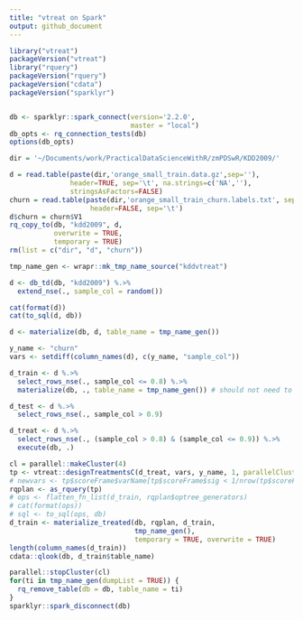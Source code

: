 ```yaml
---
title: "vtreat on Spark"
output: github_document
---
```


```r
library("vtreat")
packageVersion("vtreat")
library("rquery")
packageVersion("rquery")
packageVersion("cdata")
packageVersion("sparklyr")


db <- sparklyr::spark_connect(version='2.2.0', 
                              master = "local")
db_opts <- rq_connection_tests(db)
options(db_opts)
```

```r
dir = '~/Documents/work/PracticalDataScienceWithR/zmPDSwR/KDD2009/' 

d = read.table(paste(dir,'orange_small_train.data.gz',sep=''),
               header=TRUE, sep='\t', na.strings=c('NA',''), 
               stringsAsFactors=FALSE)
churn = read.table(paste(dir,'orange_small_train_churn.labels.txt', sep=''),
                    header=FALSE, sep='\t')
d$churn = churn$V1
rq_copy_to(db, "kdd2009", d,
           overwrite = TRUE,
           temporary = TRUE)
rm(list = c("dir", "d", "churn"))
```

```r
tmp_name_gen <- wrapr::mk_tmp_name_source("kddvtreat")

d <- db_td(db, "kdd2009") %.>%
  extend_nse(., sample_col = random())

cat(format(d))
cat(to_sql(d, db))

d <- materialize(db, d, table_name = tmp_name_gen())

y_name <- "churn"
vars <- setdiff(column_names(d), c(y_name, "sample_col"))

d_train <- d %.>%
  select_rows_nse(., sample_col <= 0.8) %.>%
  materialize(db, ., table_name = tmp_name_gen()) # should not need to materialize this, doign this to debug

d_test <- d %.>%
  select_rows_nse(., sample_col > 0.9)

d_treat <- d %.>%
  select_rows_nse(., (sample_col > 0.8) & (sample_col <= 0.9)) %.>%
  execute(db, .)
```

```r
cl = parallel::makeCluster(4)
tp <- vtreat::designTreatmentsC(d_treat, vars, y_name, 1, parallelCluster = cl)
# newvars <- tp$scoreFrame$varName[tp$scoreFrame$sig < 1/nrow(tp$scoreFrame)]
rqplan <- as_rquery(tp)
# ops <- flatten_fn_list(d_train, rqplan$optree_generators)
# cat(format(ops))
# sql <- to_sql(ops, db)
d_train <- materialize_treated(db, rqplan, d_train, 
                               tmp_name_gen(), 
                               temporary = TRUE, overwrite = TRUE)
length(column_names(d_train))
cdata::qlook(db, d_train$table_name)
```




```r
parallel::stopCluster(cl)
for(ti in tmp_name_gen(dumpList = TRUE)) {
  rq_remove_table(db = db, table_name = ti)
}
sparklyr::spark_disconnect(db)
```
